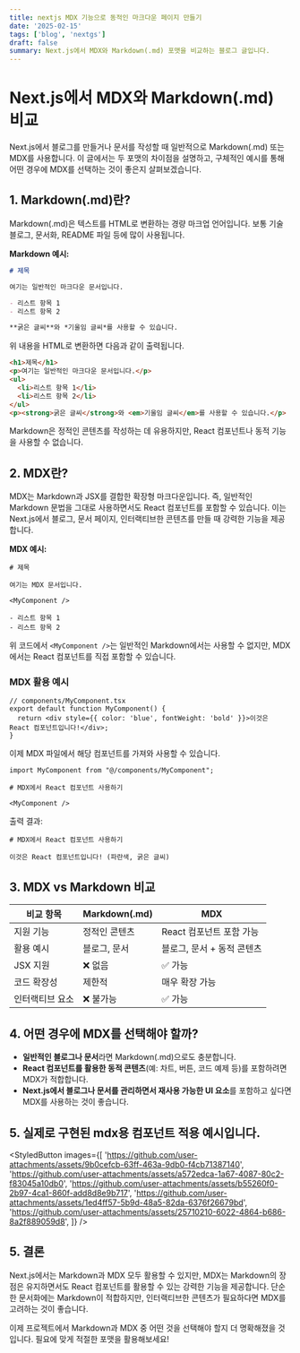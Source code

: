 ```yaml
---
title: nextjs MDX 기능으로 동적인 마크다운 페이지 만들기 
date: '2025-02-15'
tags: ['blog', 'nextgs']
draft: false
summary: Next.js에서 MDX와 Markdown(.md) 포맷을 비교하는 블로그 글입니다.
---
```



# Next.js에서 MDX와 Markdown(.md) 비교

Next.js에서 블로그를 만들거나 문서를 작성할 때 일반적으로 Markdown(.md) 또는 MDX를 사용합니다. 이 글에서는 두 포맷의 차이점을 설명하고, 구체적인 예시를 통해 어떤 경우에 MDX를 선택하는 것이 좋은지 살펴보겠습니다.

## 1. Markdown(.md)란?

Markdown(.md)은 텍스트를 HTML로 변환하는 경량 마크업 언어입니다. 보통 기술 블로그, 문서화, README 파일 등에 많이 사용됩니다.

**Markdown 예시:**

```md
# 제목

여기는 일반적인 마크다운 문서입니다.

- 리스트 항목 1
- 리스트 항목 2

**굵은 글씨**와 *기울임 글씨*를 사용할 수 있습니다.
```

위 내용을 HTML로 변환하면 다음과 같이 출력됩니다.

```html
<h1>제목</h1>
<p>여기는 일반적인 마크다운 문서입니다.</p>
<ul>
  <li>리스트 항목 1</li>
  <li>리스트 항목 2</li>
</ul>
<p><strong>굵은 글씨</strong>와 <em>기울임 글씨</em>를 사용할 수 있습니다.</p>
```

Markdown은 정적인 콘텐츠를 작성하는 데 유용하지만, React 컴포넌트나 동적 기능을 사용할 수 없습니다.

## 2. MDX란?

MDX는 Markdown과 JSX를 결합한 확장형 마크다운입니다. 즉, 일반적인 Markdown 문법을 그대로 사용하면서도 React 컴포넌트를 포함할 수 있습니다. 이는 Next.js에서 블로그, 문서 페이지, 인터랙티브한 콘텐츠를 만들 때 강력한 기능을 제공합니다.

**MDX 예시:**

```mdx
# 제목

여기는 MDX 문서입니다.

<MyComponent />

- 리스트 항목 1
- 리스트 항목 2
```

위 코드에서 `<MyComponent />`는 일반적인 Markdown에서는 사용할 수 없지만, MDX에서는 React 컴포넌트를 직접 포함할 수 있습니다.

### MDX 활용 예시
```tsx
// components/MyComponent.tsx
export default function MyComponent() {
  return <div style={{ color: 'blue', fontWeight: 'bold' }}>이것은 React 컴포넌트입니다!</div>;
}
```

이제 MDX 파일에서 해당 컴포넌트를 가져와 사용할 수 있습니다.

```mdx
import MyComponent from "@/components/MyComponent";

# MDX에서 React 컴포넌트 사용하기

<MyComponent />
```

출력 결과:
```
# MDX에서 React 컴포넌트 사용하기

이것은 React 컴포넌트입니다! (파란색, 굵은 글씨)
```

## 3. MDX vs Markdown 비교

| 비교 항목 | Markdown(.md) | MDX |
|-----------|--------------|-----|
| 지원 기능 | 정적인 콘텐츠 | React 컴포넌트 포함 가능 |
| 활용 예시 | 블로그, 문서 | 블로그, 문서 + 동적 콘텐츠 |
| JSX 지원 | ❌ 없음 | ✅ 가능 |
| 코드 확장성 | 제한적 | 매우 확장 가능 |
| 인터랙티브 요소 | ❌ 불가능 | ✅ 가능 |

## 4. 어떤 경우에 MDX를 선택해야 할까?

- **일반적인 블로그나 문서**라면 Markdown(.md)으로도 충분합니다.
- **React 컴포넌트를 활용한 동적 콘텐츠**(예: 차트, 버튼, 코드 예제 등)를 포함하려면 MDX가 적합합니다.
- **Next.js에서 블로그나 문서를 관리하면서 재사용 가능한 UI 요소**를 포함하고 싶다면 MDX를 사용하는 것이 좋습니다.


## 5. 실제로 구현된 mdx용 컴포넌트 적용 예시입니다. 


<StyledButton
  images={[
    'https://github.com/user-attachments/assets/9b0cefcb-63ff-463a-9db0-f4cb71387140',
    'https://github.com/user-attachments/assets/a572edca-1a67-4087-80c2-f83045a10db0',
    'https://github.com/user-attachments/assets/b55260f0-2b97-4ca1-860f-add8d8e9b717',
    'https://github.com/user-attachments/assets/1ed4ff57-5b9d-48a5-82da-6376f26679bd',
    'https://github.com/user-attachments/assets/25710210-6022-4864-b686-8a2f889059d8',
  ]}
/>

<InteractiveBox />

<EChartComponent />

<AgGridComponent />



## 5. 결론

Next.js에서는 Markdown과 MDX 모두 활용할 수 있지만, MDX는 Markdown의 장점은 유지하면서도 React 컴포넌트를 활용할 수 있는 강력한 기능을 제공합니다. 단순한 문서화에는 Markdown이 적합하지만, 인터랙티브한 콘텐츠가 필요하다면 MDX를 고려하는 것이 좋습니다.

이제 프로젝트에서 Markdown과 MDX 중 어떤 것을 선택해야 할지 더 명확해졌을 것입니다. 필요에 맞게 적절한 포맷을 활용해보세요!





